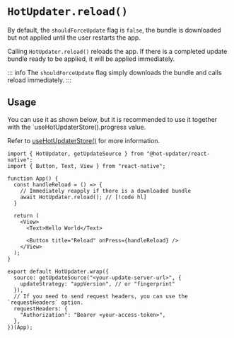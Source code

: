 # `HotUpdater.reload()`

By default, the `shouldForceUpdate` flag is `false`, the bundle is downloaded but not applied until the user restarts the app.

Calling `HotUpdater.reload()` reloads the app. If there is a completed update bundle ready to be applied, it will be applied immediately.

::: info
The `shouldForceUpdate` flag simply downloads the bundle and calls reload immediately.
:::

## Usage

You can use it as shown below, but it is recommended to use it together with the `useHotUpdaterStore().progress value.

Refer to [useHotUpdaterStore()](./useHotUpdaterStore.mdx) for more information.


```tsx
import { HotUpdater, getUpdateSource } from "@hot-updater/react-native";
import { Button, Text, View } from "react-native";

function App() {
  const handleReload = () => {
    // Immediately reapply if there is a downloaded bundle
    await HotUpdater.reload(); // [!code hl]
  }

  return (
    <View>
      <Text>Hello World</Text>

      <Button title="Reload" onPress={handleReload} />
    </View>
  );
}

export default HotUpdater.wrap({
  source: getUpdateSource("<your-update-server-url>", {
    updateStrategy: "appVersion", // or "fingerprint"
  }),
  // If you need to send request headers, you can use the `requestHeaders` option.
  requestHeaders: {
    "Authorization": "Bearer <your-access-token>",
  },
})(App);
```

